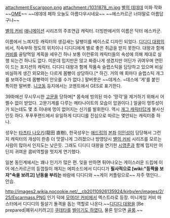 attachment:Escargoon.png
attachment:/1031878_m.jpg
[http://blog.naver.com/togepi1125/120022580784 별의 데데데] 미화 작화 ~~[[OME]]~~ ~~데데데 페하 오늘도 아름다우시네요~~ ~~에스카르곤 너야말로 아름답구나~~

[[별의 커비]] [[애니메이션]] 시리즈의 주조연급 캐릭터. 더빙판에서의 이름은 닥터 에스카군.

이름에서 느껴지듯 캐릭터의 생김새는 달팽이를 베이스로 디자인 되었다. [[디디디 대왕]]의 비서, 직속부하 정도의 위치이나 디디디에게 별로 좋은 취급을 받지 못한다. 대왕과 함께[[커비]]를 골탕먹일 계획을 세우긴 하나 보통 이런류의 캐릭터들의 속성에 의해 제대로 실행 되는건 하나도 없다. 미운데 밉지만은 않고 짜증나게 생겼지만 어딘가 귀여우며 연민이 드는 포지션의 캐릭터. 디디디 대왕과 함께 작품속 슬랩스틱을 담당하고 있으며 비실비실하게 생긴 외모와는 다르게 몸빵이 상당하다.[* 하긴. 거의 매 회마다 슬랩스틱 개그를 보여주는데 몸빵력이 안오를 수가 없다.] 말버릇은 ~~데게스. ~데스에 '게'를 붙인 특이한 말버릇. [[니코동]] 등지에서는 코멘트에서 GES로 표기한다.

39화에선 무시무시한 [[고문]]을 당하며[* 몸속에 빙의된 마수 '망각'을 제거하기 위해서 어쩔수 없이 받았다. 고문기계를 다루는 메타나이트의 모습이 압권이다.] 얼굴이 멍투성이가 되는데도 몇 초 이내에 멍이 없어지는 신기를 발휘한다. 역시 [[개그 캐릭터]]답게 불사신인듯 하다. 푸푸푸랜드에서 유일하게 디디디를 진심으로 따르는 몇안되는 캐릭터중 하나.

성우는 [[타츠타 나오키]](龍田 直樹), 한국성우는 [[애드립]]의 [[본좌]] [[이인성]]이 담당해서 그런지 캐릭터의 개성이 한층 더 맛깔나게 그려졌으나 방영당시 [[별의 커비]] 시리즈를 모르는 사람이 많아서 인지도는 낮은듯. 그래도 디디디 대왕을 연기한 [[시영준]]과 함께 밉지만 어딘지 귀여운 콤비역할을 멋지게 연기했다.

일본 동인계에서는 꽤나 인기가 많은 편. 잊을 만하면 튀어나오는 게이스러운 드립에 이어 에스카르곤의 등껍질이 깨지는 에피소드에서 디디디가 '''필사적으로 [wiki:"등짝을 보자"속을 보려고] 난동을 부리는''' 바람에 디디디와 ~~게이 커플링으로~~ 자주 엮인다.. 안습.

http://images2.wikia.nocookie.net/__cb20110926135924/kirby/en/images/2/25/Escarmass.PNG
인기 덕에 [[모여라! 커비]]에서 엑스트라로 등장. 미니게임 커비 마스터에서 디디디의 필살기 돌격을 돕는 역할로 나온다.~~[[디디디 대왕]]을 [Be prepared|폐위시키려고]] [[쿠데타]]를 [http://www.youtube.com/watch?v=gd27hFNvczo 벌이기도 하였다.] 물론 믿으면 [[골룸]].~~
